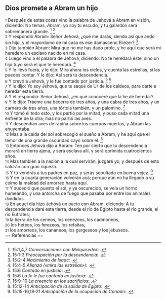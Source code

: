 == Dios promete a Abram un hijo ==

{{anchor|1}} <small>1</small> Después de estas cosas vino la palabra de Jehová a Abram en visión, diciendo: No temas, Abram; yo soy tu escudo, y tu galardón será sobremanera grande. <ref>15:1,4,7 ''Conversaciones con Melquisedek'': {{lib|LU|93|9|7}}.</ref> <ref>15:1-3 ''Preocupación por la descendencia'': {{lib|LU|93|6|1}}.</ref><br>
{{anchor|2}} <small>2</small> Y respondió Abram: Señor Jehová, ¿qué me darás, siendo así que ando sin hijo, y el mayordomo de mi casa es ese damasceno Eliezer? <ref>15:2-4 ''Nacimiento de Isaac'': {{lib|LU|93|6|5}}.</ref><br>
{{anchor|3}} <small>3</small> Dijo también Abram: Mira que no me has dado prole, y he aquí que será mi heredero un esclavo nacido en mi casa.<br>
{{anchor|4}} <small>4</small> Luego vino a él palabra de Jehová, diciendo: No te heredará éste, sino un hijo tuyo será el que te heredará. <ref>15:4-5 ''Alianza («mira las estrellas»)'': {{lib|LU|93|6|3}}.</ref><br>
{{anchor|5}} <small>5</small> Y lo llevó fuera, y le dijo: Mira ahora los cielos, y cuenta las estrellas, si las puedes contar. Y le dijo: Así será tu descendencia.<br>
{{anchor|6}} <small>6</small> Y creyó a Jehová, y le fue contado por justicia. <ref>15:6 ''Contado en justicia'': {{lib|LU|93|4|5}}.</ref> <ref>15:6 ''La fe le fue contado en justicia'': {{lib|LU|93|6|3}}.</ref><br>
{{anchor|7}} <small>7</small> Y le dijo: Yo soy Jehová, que te saqué de Ur de los caldeos, para darte a heredar esta tierra.<br>
{{anchor|8}} <small>8</small> Y él respondió: Señor Jehová, ¿en qué conoceré que la he de heredar?<br>
{{anchor|9}} <small>9</small> Y le dijo: Tráeme una becerra de tres años, y una cabra de tres años, y un carnero de tres años, una tórtola también, y un palomino. <ref>15:9-10 ''La creencia en los sacrificios'': {{lib|LU|93|4|14}}.</ref><br>
{{anchor|10}} <small>10</small> Y tomó él todo esto, y los partió por la mitad, y puso cada mitad una enfrente de la otra; mas no partió las aves.<br>
{{anchor|11}} <small>11</small> Y descendían aves de rapiña sobre los cuerpos muertos, y Abram las ahuyentaba.<br>
{{anchor|12}} <small>12</small> Mas a la caída del sol sobrecogió el sueño a Abram, y he aquí que el temor de una grande oscuridad cayó sobre él. <ref>15:12-14 ''Anticipación de la salida de Egipto'': {{lib|LU|93|6|3}}.</ref><br>
{{anchor|13}} <small>13</small> Entonces Jehová dijo a Abram: Ten por cierto que tu descendencia morará en tierra ajena, y será esclava allí, y será oprimida cuatrocientos años.<br>
{{anchor|14}} <small>14</small> Mas también a la nación a la cual servirán, juzgaré yo; y después de esto saldrán con gran riqueza.<br>
{{anchor|15}} <small>15</small> Y tú vendrás a tus padres en paz, y serás sepultado en buena vejez. <ref>15:15-16,18-21 ''Anticipación de la ocupación de Canaán'': {{lib|LU|93|6|3}}.</ref><br>
{{anchor|16}} <small>16</small> Y en la cuarta generación volverán acá; porque aún no ha llegado a su colmo la maldad del amorreo hasta aquí.<br>
{{anchor|17}} <small>17</small> Y sucedió que puesto el sol, y ya oscurecido, se veía un horno humeando, y una antorcha de fuego que pasaba por entre los animales divididos.<br>
{{anchor|18}} <small>18</small> En aquel día hizo Jehová un pacto con Abram, diciendo: A tu descendencia daré esta tierra, desde el río de Egipto hasta el río grande, el río Eufrates;<br>
{{anchor|19}} <small>19</small> la tierra de los ceneos, los cenezeos, los cadmoneos,<br>
{{anchor|20}} <small>20</small> los heteos, los ferezeos, los refaítas,<br>
{{anchor|21}} <small>21</small> los amorreos, los cananeos, los gergeseos y los jebuseos.<br>
== Referencias ==

<references />
